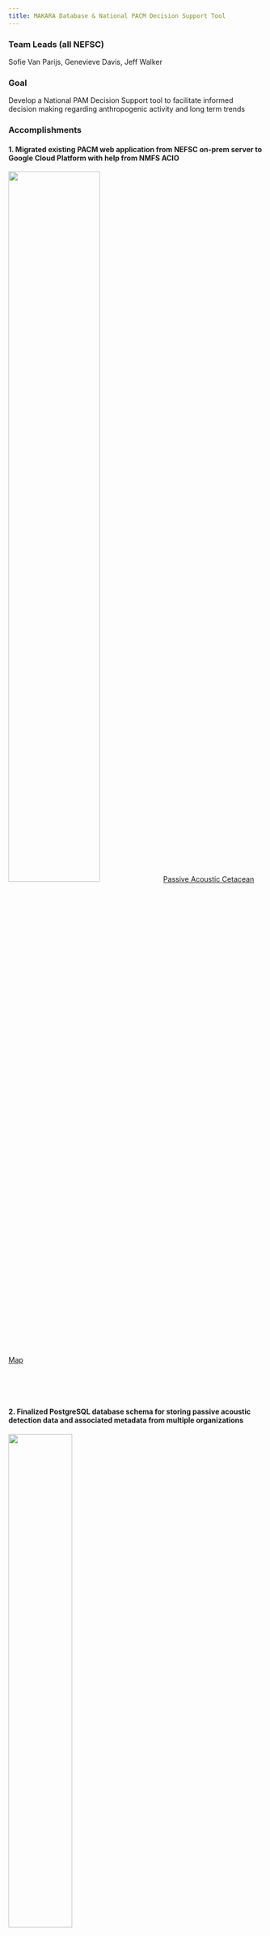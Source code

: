 ```yaml
---
title: MAKARA Database & National PACM Decision Support Tool
---
```


### Team Leads (all NEFSC)
Sofie Van Parijs, Genevieve Davis, Jeff Walker

### Goal 
Develop a National PAM Decision Support tool to facilitate informed decision making regarding anthropogenic activity and long term trends

### Accomplishments

#### 1. Migrated existing PACM web application from NEFSC on-prem server to Google Cloud Platform with help from NMFS ACIO
![](/content/images/Priority_project_graphics/cloud_2/PACM_migration.PNG){width=60%}
[Passive Acoustic Cetacean Map](https://apps-nefsc.fisheries.noaa.gov/pacm/#/narw)

\
\
\


#### 2. Finalized PostgreSQL database schema for storing passive acoustic detection data and associated metadata from multiple organizations

![](/content/images/Priority_project_graphics/cloud_2/schema_workflow.PNG){width=50%}

\
\
\


#### 3. Cleaned, transformed, merged all available legacy data from multiple sources into new schema using {targets} R package

![](/content/images/Priority_project_graphics/cloud_2/legacy_data_merge.PNG)
